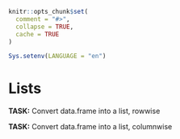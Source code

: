 ```r
knitr::opts_chunk$set(
  comment = "#>",
  collapse = TRUE,
  cache = TRUE
)

Sys.setenv(LANGUAGE = "en") 
```
# Lists

**TASK:** Convert data.frame into a list, rowwise

**TASK:** Convert data.frame into a list, columnwise
